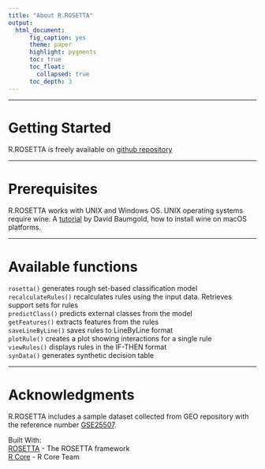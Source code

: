 ```yaml
---
title: "About R.ROSETTA"
output:
  html_document:
      fig_caption: yes
      theme: paper
      highlight: pygments
      toc: true
      toc_float:
        collapsed: true
      toc_depth: 3
---
```


***

# Getting Started
R.ROSETTA is freely available on [github repository](https://github.com/komorowskilab)

***

# Prerequisites
R.ROSETTA works with UNIX and Windows OS.
UNIX operating systems require wine.
A [tutorial](https://www.davidbaumgold.com/tutorials/wine-mac/) by David Baumgold, how to install wine on macOS platforms.

***

# Available functions
`rosetta()` generates rough set-based classification model<br>
`recalculateRules()` recalculates rules using the input data. Retrieves support sets for rules<br>
`predictClass()` predicts external classes from the model<br>
`getFeatures()` extracts features from the rules<br>
`saveLineByLine()` saves rules to LineByLine format<br>
`plotRule()` creates a plot showing interactions for a single rule<br>
`viewRules()` displays rules in the IF-THEN format<br>
`synData()` generates synthetic decision table<br>

***

# Acknowledgments
R.ROSETTA includes a sample dataset collected from GEO repository with the reference number [GSE25507](https://www.ncbi.nlm.nih.gov/geo/query/acc.cgi?acc=GSE25507).

Built With:<br>
[ROSETTA](http://bioinf.icm.uu.se/rosetta/) - The ROSETTA framework<br>
[R Core](https://www.r-project.org/) - R Core Team<br>

